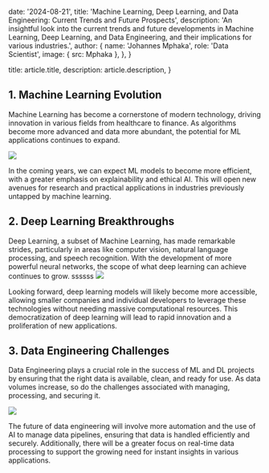 
  date: '2024-08-21',
  title: 'Machine Learning, Deep Learning, and Data Engineering: Current Trends and Future Prospects',
  description:
    'An insightful look into the current trends and future developments in Machine Learning, Deep Learning, and Data Engineering, and their implications for various industries.',
  author: {
    name: 'Johannes Mphaka',
    role: 'Data Scientist',
    image: { src: Mphaka },
  },
}

  title: article.title,
  description: article.description,
}

## 1. Machine Learning Evolution

Machine Learning has become a cornerstone of modern technology, driving innovation in various fields from healthcare to finance. As algorithms become more advanced and data more abundant, the potential for ML applications continues to expand.

![](./pilot.jpeg)

In the coming years, we can expect ML models to become more efficient, with a greater emphasis on explainability and ethical AI. This will open new avenues for research and practical applications in industries previously untapped by machine learning.

## 2. Deep Learning Breakthroughs

Deep Learning, a subset of Machine Learning, has made remarkable strides, particularly in areas like computer vision, natural language processing, and speech recognition. With the development of more powerful neural networks, the scope of what deep learning can achieve continues to grow.
ssssss
![](./pilot.jpeg)

Looking forward, deep learning models will likely become more accessible, allowing smaller companies and individual developers to leverage these technologies without needing massive computational resources. This democratization of deep learning will lead to rapid innovation and a proliferation of new applications.

## 3. Data Engineering Challenges

Data Engineering plays a crucial role in the success of ML and DL projects by ensuring that the right data is available, clean, and ready for use. As data volumes increase, so do the challenges associated with managing, processing, and securing it.

![](./pilot.jpeg)

The future of data engineering will involve more automation and the use of AI to manage data pipelines, ensuring that data is handled efficiently and securely. Additionally, there will be a greater focus on real-time data processing to support the growing need for instant insights in various applications.
